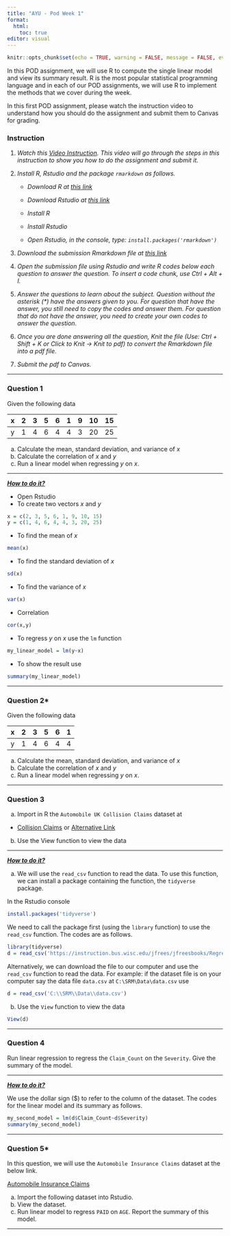 ```yaml
---
title: "AYU - Pod Week 1"
format: 
  html: 
    toc: true
editor: visual
---
```


```r
knitr::opts_chunk$set(echo = TRUE, warning = FALSE, message = FALSE, eval = FALSE)
```

In this POD assignment, we will use R to compute the single linear model and view its summary result. R is the most popular statistical programming language and in each of our POD assignments, we will use R to implement the methods that we cover during the week.

In this first POD assignment, please watch the instruction video to understand how you should do the assignment and submit them to Canvas for grading.

### Instruction

1.  *Watch this [Video Instruction](https://drive.google.com/file/d/1-iswKjJpGn_fF3XOtyI__taRhEGX4OMw/view). This video will go through the steps in this instruction to show you how to do the assignment and submit it.*

2.  *Install R, Rstudio and the package `rmarkdown` as follows.*

    -   *Download R at [this link](https://cran.r-project.org/bin/windows/base/)*

    -   *Download Rstudio at [this link](https://posit.co/download/rstudio-desktop/)*

    -   *Install R*

    -   *Install Rstudio*

    -   *Open Rstudio, in the console, type: `install.packages('rmarkdown')`*

3.  *Download the submission Rmarkdown file at [this link](01_ayu_pod_submission.Rmd)*

4.  *Open the submission file using Rstudio and write R codes below each question to answer the question. To insert a code chunk, use Ctrl + Alt + I.*

5.  *Answer the questions to learn about the subject. Question without the asterisk (\*) have the answers given to you. For question that have the answer, you still need to copy the codes and answer them. For question that do not have the answer, you need to create your own codes to answer the question.*

6.  *Once you are done answering all the question, Knit the file (Use: Ctrl + Shift + K or Click to Knit -\> Knit to pdf) to convert the Rmarkdown file into a pdf file.*

7.  *Submit the pdf to Canvas.*

------------------------------------------------------------------------

### Question 1

Given the following data

| x   | 2   | 3   | 5   | 6   | 1   | 9   | 10  | 15  |
|:----|:----|:----|:----|:----|:----|:----|:----|:----|
| y   | 1   | 4   | 6   | 4   | 4   | 3   | 20  | 25  |

a.  Calculate the mean, standard deviation, and variance of $x$
b.  Calculate the correlation of $x$ and $y$
c.  Run a linear model when regressing $y$ on $x$.

------------------------------------------------------------------------

[***How to do it?***]{.underline}

-   Open Rstudio
-   To create two vectors $x$ and $y$

```r
x = c(2, 3, 5, 6, 1, 9, 10, 15)
y = c(1, 4, 6, 4, 4, 3, 20, 25)
```

-   To find the mean of $x$

```r
mean(x)
```

-   To find the standard deviation of $x$

```r
sd(x)
```

-   To find the variance of $x$

```r
var(x)
```

-   Correlation

```r
cor(x,y)
```

-   To regress $y$ on $x$ use the `lm` function

```r
my_linear_model = lm(y~x)
```

-   To show the result use

```r
summary(my_linear_model)
```

------------------------------------------------------------------------

### Question 2\*

Given the following data

| x   | 2   | 3   | 5   | 6   | 1   |
|:----|:----|:----|:----|:----|:----|
| y   | 1   | 4   | 6   | 4   | 4   |

a.  Calculate the mean, standard deviation, and variance of $x$
b.  Calculate the correlation of $x$ and $y$
c.  Run a linear model when regressing $y$ on $x$.

------------------------------------------------------------------------

### Question 3

a.  Import in R the `Automobile UK Collision Claims` dataset at

-   [Collision Claims](https://instruction.bus.wisc.edu/jfrees/jfreesbooks/Regression%20Modeling/BookWebDec2010/CSVData/AutoCollision.csv) or [Alternative Link](data/AutoCollision.csv)

b.  Use the View function to view the data

------------------------------------------------------------------------

[***How to do it?***]{.underline}

a.  We will use the `read_csv` function to read the data. To use this function, we can install a package containing the function, the `tidyverse` package.

In the Rstudio console

```r
install.packages('tidyverse')
```

We need to call the package first (using the `library` function) to use the `read_csv` function. The codes are as follows.

```r
library(tidyverse)
d = read_csv('https://instruction.bus.wisc.edu/jfrees/jfreesbooks/Regression%20Modeling/BookWebDec2010/CSVData/AutoCollision.csv')
```

Alternatively, we can download the file to our computer and use the `read_csv` function to read the data. For example: if the dataset file is on your computer say the data file `data.csv` at `C:\SRM\Data\data.csv` use

```r
d = read_csv('C:\\SRM\\Data\\data.csv')
```

b.  Use the `View` function to view the data

```r
View(d)
```

------------------------------------------------------------------------

### Question 4

Run linear regression to regress the `Claim_Count` on the `Severity`. Give the summary of the model.

------------------------------------------------------------------------

[***How to do it?***]{.underline}

We use the dollar sign (\$) to refer to the column of the dataset. The codes for the linear model and its summary as follows.

```r
my_second_model = lm(d$Claim_Count~d$Severity)
summary(my_second_model)
```

------------------------------------------------------------------------

### Question 5\*

In this question, we will use the `Automobile Insurance Claims` dataset at the below link.

[Automobile Insurance Claims](https://bryantstats.github.io/SRM/ayu_pod/data/frees/AutoClaims.csv)

a.  Import the following dataset into Rstudio.
b.  View the dataset.
c.  Run linear model to regress `PAID` on `AGE`. Report the summary of this model.

------------------------------------------------------------------------
